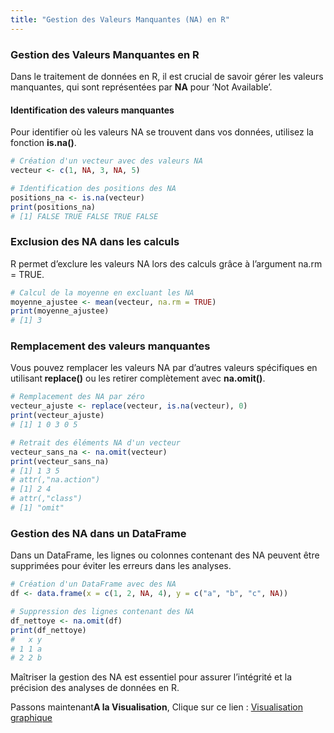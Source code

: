 ```yaml
---
title: "Gestion des Valeurs Manquantes (NA) en R"
---
```


### Gestion des Valeurs Manquantes en R

<p id="textIntro">Dans le traitement de données en R, il est crucial de savoir gérer les valeurs manquantes, qui sont représentées par <strong>NA</strong> pour 'Not Available'.</p>

#### Identification des valeurs manquantes

Pour identifier où les valeurs NA se trouvent dans vos données, utilisez la fonction <strong>is.na()</strong>.

```r
# Création d'un vecteur avec des valeurs NA
vecteur <- c(1, NA, 3, NA, 5)

# Identification des positions des NA
positions_na <- is.na(vecteur)
print(positions_na)
# [1] FALSE TRUE FALSE TRUE FALSE
```

### Exclusion des NA dans les calculs

<p id="textIntro">R permet d'exclure les valeurs NA lors des calculs grâce à l'argument na.rm = TRUE.</p>

```r
# Calcul de la moyenne en excluant les NA
moyenne_ajustee <- mean(vecteur, na.rm = TRUE)
print(moyenne_ajustee)
# [1] 3
```

### Remplacement des valeurs manquantes
<p id="textIntro">Vous pouvez remplacer les valeurs NA par d'autres valeurs spécifiques en utilisant<strong> replace()</strong> ou les retirer complètement avec <strong>na.omit()</strong>.</p>

```r
# Remplacement des NA par zéro
vecteur_ajuste <- replace(vecteur, is.na(vecteur), 0)
print(vecteur_ajuste)
# [1] 1 0 3 0 5

# Retrait des éléments NA d'un vecteur
vecteur_sans_na <- na.omit(vecteur)
print(vecteur_sans_na)
# [1] 1 3 5
# attr(,"na.action")
# [1] 2 4
# attr(,"class")
# [1] "omit"
```

### Gestion des NA dans un DataFrame
<p id="textIntro">Dans un DataFrame, les lignes ou colonnes contenant des NA peuvent être supprimées pour éviter les erreurs dans les analyses.</p>

```r
# Création d'un DataFrame avec des NA
df <- data.frame(x = c(1, 2, NA, 4), y = c("a", "b", "c", NA))

# Suppression des lignes contenant des NA
df_nettoye <- na.omit(df)
print(df_nettoye)
#   x y
# 1 1 a
# 2 2 b
```

<p id="textIntro">Maîtriser la gestion des NA est essentiel pour assurer l'intégrité et la précision des analyses de données en R.</p>

<p id=textIntro>Passons maintenant<strong>A la Visualisation</strong>, Clique sur ce lien :  <a href="visualisation.qmd">Visualisation graphique</a>